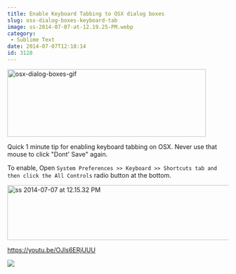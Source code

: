 ```yaml
---
title: Enable Keyboard Tabbing to OSX dialog boxes
slug: osx-dialog-boxes-keyboard-tab
image: ss-2014-07-07-at-12.19.25-PM.webp
category:
 - Sublime Text
date: 2014-07-07T12:18:14
id: 3128
---
```


<img class="aligncenter size-full wp-image-3130" src="osx-dialog-boxes-gif.gif" alt="osx-dialog-boxes-gif" width="452" height="154" />

Quick 1 minute tip for enabling keyboard tabbing on OSX. Never use that mouse to click "Dont' Save" again.

To enable, Open `System Preferences >> Keyboard >> Shortcuts tab and then click the All Controls` radio button at the bottom.

<img class="aligncenter size-full wp-image-3132" src="ss-2014-07-07-at-12.15.32-PM.webp" alt="ss 2014-07-07 at 12.15.32 PM" width="616" height="125" />

https://youtu.be/OJls6ERjUUU

<a href="https://sublimetextbook.com/?utm_source=osxtabbing&utm_medium=banner&utm_campaign=product"><img src="facebook-share2.webp" /></a>
